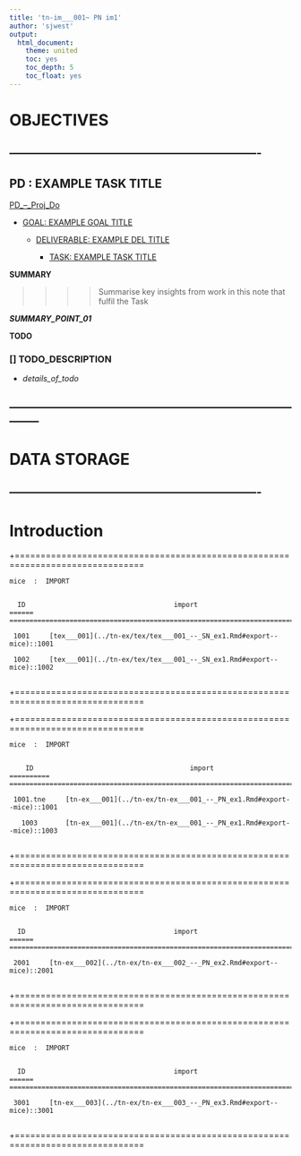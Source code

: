 ```yaml
---
title: 'tn-im___001~ PN im1'
author: 'sjwest'
output:
  html_document:
    theme: united
    toc: yes
    toc_depth: 5
    toc_float: yes
---
```




# OBJECTIVES



----------------------------------------------------------------
----------------------------------------------------------------



## PD : EXAMPLE TASK TITLE


[PD_--_Proj_Do](../../PD_--_Proj_Do.Rmd)


* [GOAL: EXAMPLE GOAL TITLE](../../PD_--_Proj_Do.Rmd#goal-example-goal-title)

    + [DELIVERABLE: EXAMPLE DEL TITLE](../../PD_--_Proj_Do.Rmd#deliverable-example-del-title)

        - [TASK: EXAMPLE TASK TITLE](../../PD_--_Proj_Do.Rmd#task-example-task-title)



**SUMMARY**


>>>>
>>>> Summarise key insights from work in this note that fulfil the Task
>>>>


*__SUMMARY_POINT_01__*



**TODO**


### [] TODO_DESCRIPTION

* _details_of_todo_



--------------------------------------------------------------------------------
--------------------------------------------------------------------------------



# DATA STORAGE


----------------------------------------------------------------
----------------------------------------------------------------



# Introduction



+===============================================================================


    mice  :  IMPORT


      ID                                     import                                   
    ======  ========================================================================  

     1001     [tex___001](../tn-ex/tex/tex___001_--_SN_ex1.Rmd#export--mice)::1001    
                                                                                      
     1002     [tex___001](../tn-ex/tex/tex___001_--_SN_ex1.Rmd#export--mice)::1002    
                                                                                      

+===============================================================================

+===============================================================================


    mice  :  IMPORT


        ID                                       import                                   
    ==========  ========================================================================  

     1001.tne     [tn-ex___001](../tn-ex/tn-ex___001_--_PN_ex1.Rmd#export--mice)::1001    
                                                                                          
       1003       [tn-ex___001](../tn-ex/tn-ex___001_--_PN_ex1.Rmd#export--mice)::1003    
                                                                                          

+===============================================================================

+===============================================================================


    mice  :  IMPORT


      ID                                     import                                   
    ======  ========================================================================  

     2001     [tn-ex___002](../tn-ex/tn-ex___002_--_PN_ex2.Rmd#export--mice)::2001    
                                                                                      

+===============================================================================

+===============================================================================


    mice  :  IMPORT


      ID                                     import                                   
    ======  ========================================================================  

     3001     [tn-ex___003](../tn-ex/tn-ex___003_--_PN_ex3.Rmd#export--mice)::3001    
                                                                                      

+===============================================================================

























